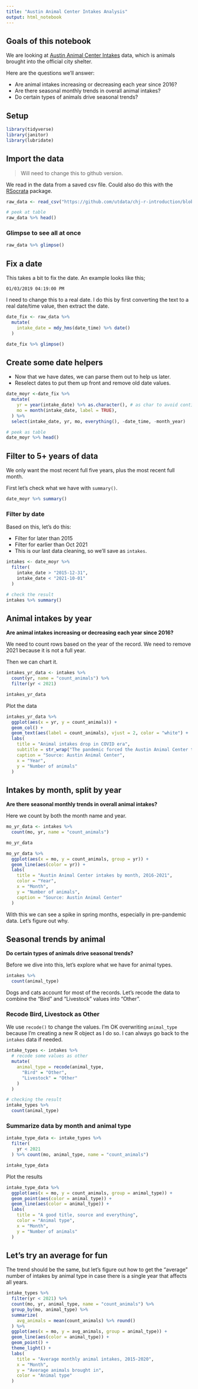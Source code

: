 ```yaml
---
title: "Austin Animal Center Intakes Analysis"
output: html_notebook
---
```


## Goals of this notebook

We are looking at [Austin Animal Center Intakes](https://data.austintexas.gov/Health-and-Community-Services/Austin-Animal-Center-Intakes/wter-evkm) data, which is animals brought into the official city shelter.

Here are the questions we'll answer:

- Are animal intakes increasing or decreasing each year since 2016?
- Are there seasonal monthly trends in overall animal intakes?
- Do certain types of animals drive seasonal trends?

## Setup

```r
library(tidyverse)
library(janitor)
library(lubridate)
```

## Import the data

> Will need to change this to github version.

We read in the data from a saved csv file. Could also do this with the [RSocrata](https://github.com/Chicago/RSocrata) package.

```r
raw_data <- read_csv("https://github.com/utdata/chj-r-introduction/blob/main/data-prep/chj-aac/data-raw/Austin_Animal_Center_Intakes.csv?raw=true") %>% clean_names()

# peek at table
raw_data %>% head()
```

### Glimpse to see all at once

```r
raw_data %>% glimpse()
```

## Fix a date

This takes a bit to fix the date. An example looks like this;

`01/03/2019 04:19:00 PM`

I need to change this to a real date. I do this by first converting the text to a real date/time value, then extract the date.

```r
date_fix <- raw_data %>% 
  mutate(
    intake_date = mdy_hms(date_time) %>% date()
  )

date_fix %>% glimpse()
```

## Create some date helpers

- Now that we have dates, we can parse them out to help us later.
- Reselect dates to put them up front and remove old date values.

```r
date_moyr <-date_fix %>% 
  mutate(
    yr = year(intake_date) %>% as.character(), # as char to avoid continuous numb
    mo = month(intake_date, label = TRUE),
  ) %>% 
  select(intake_date, yr, mo, everything(), -date_time, -month_year)

# peek as table
date_moyr %>% head()
```

## Filter to 5+ years of data

We only want the most recent full five years, plus the most recent full month.

First let's check what we have with `summary()`.

```r
date_moyr %>% summary()
```

### Filter by date

Based on this, let's do this:

- Filter for later than 2015
- Filter for earlier than Oct 2021
- This is our last data cleaning, so we'll save as `intakes`.

```r
intakes <- date_moyr %>% 
  filter(
    intake_date > "2015-12-31",
    intake_date < "2021-10-01"
  )

# check the result
intakes %>% summary()
```

## Animal intakes by year

**Are animal intakes increasing or decreasing each year since 2016?**

We need to count rows based on the year of the record. We need to remove 2021 because it is not a full year.

Then we can chart it.

```r
intakes_yr_data <- intakes %>% 
  count(yr, name = "count_animals") %>% 
  filter(yr < 2021)

intakes_yr_data
```

Plot the data

```r
intakes_yr_data %>% 
  ggplot(aes(x = yr, y = count_animals)) +
  geom_col() +
  geom_text(aes(label = count_animals), vjust = 2, color = "white") +
  labs(
    title = "Animal intakes drop in COVID era",
    subtitle = str_wrap("The pandemic forced the Austin Animal Center to close the center\nand then change their intake process, causing a drop in animals", 80),
    caption = "Source: Austin Animal Center",
    x = "Year",
    y = "Number of animals"
  )
```

## Intakes by month, split by year

**Are there seasonal monthly trends in overall animal intakes?**

Here we count by both the month name and year.

```r
mo_yr_data <- intakes %>% 
  count(mo, yr, name = "count_animals")

mo_yr_data
```

```r
mo_yr_data %>% 
  ggplot(aes(x = mo, y = count_animals, group = yr)) +
  geom_line(aes(color = yr)) +
  labs(
    title = "Austin Animal Center intakes by month, 2016-2021",
    color = "Year",
    x = "Month",
    y = "Number of animals",
    caption = "Source: Austin Animal Center"
  )
```

With this we can see a spike in spring months, especially in pre-pandemic data. Let's figure out why.

## Seasonal trends by animal

**Do certain types of animals drive seasonal trends?**

Before we dive into this, let's explore what we have for animal types.

```r
intakes %>% 
  count(animal_type)
```

Dogs and cats account for most of the records. Let's recode the data to combine the "Bird" and "Livestock" values into "Other".

### Recode Bird, Livestock as Other

We use `recode()` to change the values. I'm OK overwriting `animal_type` because I'm creating a new R object as I do so. I can always go back to the `intakes` data if needed.

```r
intake_types <- intakes %>% 
  # recode some values as other
  mutate(
    animal_type = recode(animal_type,
      "Bird" = "Other",
      "Livestock" = "Other"
    )
  )

# checking the result
intake_types %>% 
  count(animal_type)
```

### Summarize data by month and animal type

```r
intake_type_data <- intake_types %>% 
  filter(
    yr < 2021
  ) %>% count(mo, animal_type, name = "count_animals")

intake_type_data
```

Plot the results

```r
intake_type_data %>% 
  ggplot(aes(x = mo, y = count_animals, group = animal_type)) +
  geom_point(aes(color = animal_type)) +
  geom_line(aes(color = animal_type)) +
  labs(
    title = "A good title, source and everything",
    color = "Animal type",
    x = "Month",
    y = "Number of animals"
  )

```

## Let's try an average for fun

The trend should be the same, but let's figure out how to get the "average" number of intakes by animal type in case there is a single year that affects all years.

```r
intake_types %>% 
  filter(yr < 2021) %>% 
  count(mo, yr, animal_type, name = "count_animals") %>% 
  group_by(mo, animal_type) %>% 
  summarize(
    avg_animals = mean(count_animals) %>% round()
  ) %>% 
  ggplot(aes(x = mo, y = avg_animals, group = animal_type)) +
  geom_line(aes(color = animal_type)) +
  geom_point() +
  theme_light() +
  labs(
    title = "Average monthly animal intakes, 2015-2020",
    x = "Month",
    y = "Average animals brought in",
    color = "Animal type"
  )
```

